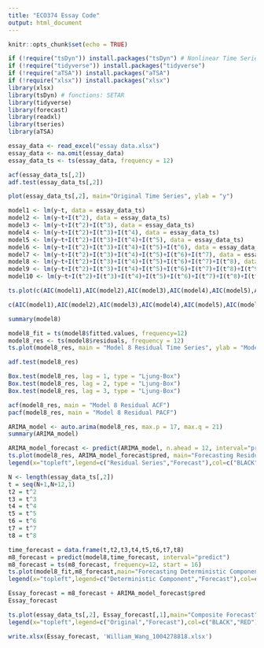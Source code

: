 ```yaml
---
title: "ECO374 Essay Code"
output: html_document
---
```


```r
knitr::opts_chunk$set(echo = TRUE)
```

```r
if (!require("tsDyn")) install.packages("tsDyn") # Nonlinear Time Series Models with Regime Switching
if (!require("tidyverse")) install.packages("tidyverse")
if (!require("aTSA")) install.packages("aTSA")
if (!require("xlsx")) install.packages("xlsx")
library(xlsx)
library(tsDyn) # functions: SETAR
library(tidyverse)
library(forecast)
library(readxl)
library(tseries)
library(aTSA)
```

```r
essay_data <- read_excel("essay data.xlsx")
essay_data <- na.omit(essay_data)
essay_data_ts <- ts(essay_data, frequency = 12)

acf(essay_data_ts[,2])
adf.test(essay_data_ts[,2])

plot(essay_data_ts[,2], main="Original Time Series", ylab = "y")
```


```r
model1 <- lm(y~t, data = essay_data_ts)
model2 <- lm(y~t+I(t^2), data = essay_data_ts)
model3 <- lm(y~t+I(t^2)+I(t^3), data = essay_data_ts)
model4 <- lm(y~t+I(t^2)+I(t^3)+I(t^4), data = essay_data_ts)
model5 <- lm(y~t+I(t^2)+I(t^3)+I(t^4)+I(t^5), data = essay_data_ts)
model6 <- lm(y~t+I(t^2)+I(t^3)+I(t^4)+I(t^5)+I(t^6), data = essay_data_ts)
model7 <- lm(y~t+I(t^2)+I(t^3)+I(t^4)+I(t^5)+I(t^6)+I(t^7), data = essay_data_ts)
model8 <- lm(y~t+I(t^2)+I(t^3)+I(t^4)+I(t^5)+I(t^6)+I(t^7)+I(t^8), data = essay_data_ts)
model9 <- lm(y~t+I(t^2)+I(t^3)+I(t^4)+I(t^5)+I(t^6)+I(t^7)+I(t^8)+I(t^9), data = essay_data_ts)
model10 <- lm(y~t+I(t^2)+I(t^3)+I(t^4)+I(t^5)+I(t^6)+I(t^7)+I(t^8)+I(t^9)+I(t^10), data = essay_data_ts)

ts.plot(c(AIC(model1),AIC(model2),AIC(model3),AIC(model4),AIC(model5),AIC(model6),AIC(model7),AIC(model8),AIC(model9),AIC(model10)), xlab = "Degree", ylab = "AIC", main = "Plot of AIC values vs Degree of polynomial")

c(AIC(model1),AIC(model2),AIC(model3),AIC(model4),AIC(model5),AIC(model6),AIC(model7),AIC(model8),AIC(model9),AIC(model10))

summary(model8)
```


```r
model8_fit = ts(model8$fitted.values, frequency=12)
model8_res <- ts(model8$residuals, frequency = 12)
ts.plot(model8_res, main = "Model 8 Residual Time Series", ylab = "Model 8 Residuals")

adf.test(model8_res)

Box.test(model8_res, lag = 1, type = "Ljung-Box")
Box.test(model8_res, lag = 2, type = "Ljung-Box")
Box.test(model8_res, lag = 3, type = "Ljung-Box")
```




```r
acf(model8_res, main = "Model 8 Residual ACF")
pacf(model8_res, main = "Model 8 Residual PACF")

ARIMA_model <- auto.arima(model8_res, max.p = 17, max.q = 21)
summary(ARIMA_model)
```


```r
ARIMA_model_forecast <- predict(ARIMA_model, n.ahead = 12, interval="predict")
ts.plot(model8_res, ARIMA_model_forecast$pred, main="Forecasting Residual Series",col=c("BLACK","RED"))
legend(x="topleft",legend=c("Residual Series","Forecast"),col=c("BLACK","RED"),lty=1,cex=1)
```

```r
N <- length(essay_data_ts[,2])
t = seq(N+1,N+12,1)
t2 = t^2
t3 = t^3
t4 = t^4
t5 = t^5
t6 = t^6
t7 = t^7
t8 = t^8

time_forecast = data.frame(t,t2,t3,t4,t5,t6,t7,t8)
m8_forecast = predict(model8,time_forecast, interval="predict")
m8_forecast = ts(m8_forecast, frequency=12, start = 16)
ts.plot(model8_fit,m8_forecast,main="Forecasting Deterministic Component",col=c("BLACK","RED"))
legend(x="topleft",legend=c("Deterministic Component","Forecast"),col=c("BLACK","RED"),lty=1,cex=1)

Essay_forecast = m8_forecast + ARIMA_model_forecast$pred
Essay_forecast

ts.plot(essay_data_ts[,2], Essay_forecast[,1],main="Composite Forecast",col=c("BLACK","RED"))
legend(x="topleft",legend=c("Original","Forecast"),col=c("BLACK","RED"),lty=1,cex=1)
```

```r
write.xlsx(Essay_forecast, 'William_Wang_1004278818.xlsx')
```

